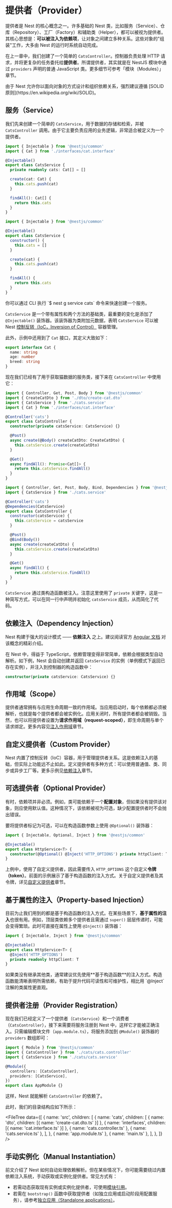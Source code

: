 
# 提供者（Provider）

提供者是 Nest 的核心概念之一。许多基础的 Nest 类，比如服务（Service）、仓库（Repository）、工厂（Factory）和辅助类（Helper），都可以被视为提供者。其核心思想是：**可以被注入为依赖项**，让对象之间建立多种关系。这些对象的"组装"工作，大多由 Nest 的运行时系统自动完成。

<DocImage src={providerImage} alt="Provider 结构图" />

在上一章中，我们创建了一个简单的 `CatsController`。控制器负责处理 HTTP 请求，并将更复杂的任务委托给**提供者**。所谓提供者，其实就是在 NestJS 模块中通过 `providers` 声明的普通 JavaScript 类。更多细节可参考「模块（Modules）」章节。

<CalloutInfo>
  由于 Nest 允许你以面向对象的方式设计和组织依赖关系，强烈建议遵循 [SOLID
  原则](https://en.wikipedia.org/wiki/SOLID)。
</CalloutInfo>

## 服务（Service）

我们先来创建一个简单的 `CatsService`，用于数据的存储和检索，并被 `CatsController` 调用。由于它主要负责应用的业务逻辑，非常适合被定义为一个提供者。

```ts filename='cats.service.ts'
import { Injectable } from '@nestjs/common'
import { Cat } from './interfaces/cat.interface'

@Injectable()
export class CatsService {
  private readonly cats: Cat[] = []

  create(cat: Cat) {
    this.cats.push(cat)
  }

  findAll(): Cat[] {
    return this.cats
  }
}
```

```js hideInDoc filename='cats.service.js'
import { Injectable } from '@nestjs/common'

@Injectable()
export class CatsService {
  constructor() {
    this.cats = []
  }

  create(cat) {
    this.cats.push(cat)
  }

  findAll() {
    return this.cats
  }
}
```

<CalloutInfo>
  <p>你可以通过 CLI 执行 `$ nest g service cats` 命令来快速创建一个服务。</p>
</CalloutInfo>

`CatsService` 是一个带有属性和两个方法的基础类，最重要的变化是添加了 `@Injectable()` 装饰器。该装饰器为类附加元数据，表明 `CatsService` 可以被 Nest [控制反转（IoC，Inversion of Control）](https://en.wikipedia.org/wiki/Inversion_of_control) 容器管理。

此外，示例中还用到了 `Cat` 接口，其定义大致如下：

```ts filename='interfaces/cat.interface.ts'
export interface Cat {
  name: string
  age: number
  breed: string
}
```

现在我们已经有了用于获取猫数据的服务类，接下来在 `CatsController` 中使用它：

```ts filename='cats.controller.ts'
import { Controller, Get, Post, Body } from '@nestjs/common'
import { CreateCatDto } from './dto/create-cat.dto'
import { CatsService } from './cats.service'
import { Cat } from './interfaces/cat.interface'

@Controller('cats')
export class CatsController {
  constructor(private catsService: CatsService) {}

  @Post()
  async create(@Body() createCatDto: CreateCatDto) {
    this.catsService.create(createCatDto)
  }

  @Get()
  async findAll(): Promise<Cat[]> {
    return this.catsService.findAll()
  }
}
```

```js hideInDoc filename='cats.controller.js'
import { Controller, Get, Post, Body, Bind, Dependencies } from '@nestjs/common'
import { CatsService } from './cats.service'

@Controller('cats')
@Dependencies(CatsService)
export class CatsController {
  constructor(catsService) {
    this.catsService = catsService
  }

  @Post()
  @Bind(Body())
  async create(createCatDto) {
    this.catsService.create(createCatDto)
  }

  @Get()
  async findAll() {
    return this.catsService.findAll()
  }
}
```

`CatsService` 通过类构造函数被注入。注意这里使用了 `private` 关键字，这是一种简写方式，可以在同一行中声明并初始化 `catsService` 成员，从而简化了代码。

## 依赖注入（Dependency Injection）

Nest 构建于强大的设计模式 —— **依赖注入** 之上。建议阅读官方 [Angular 文档](https://angular.dev/guide/di) 对该概念的精彩介绍。

在 Nest 中，得益于 TypeScript，依赖管理变得非常简单，依赖会根据类型自动解析。如下例，Nest 会自动创建并返回 `CatsService` 的实例（单例模式下返回已存在实例），并注入到控制器的构造函数中：

```ts
constructor(private catsService: CatsService) {}
```

## 作用域（Scope）

提供者通常拥有与应用生命周期一致的作用域。当应用启动时，每个依赖都必须被解析，也就是每个提供者都会被实例化。应用关闭时，所有提供者都会被销毁。当然，也可以将提供者设置为**请求作用域（request-scoped）**，即生命周期与单个请求绑定。更多内容见[注入作用域](/fundamentals/injection-scopes)章节。

## 自定义提供者（Custom Provider）

Nest 内置了控制反转（IoC）容器，用于管理提供者关系。这是依赖注入的基础，但实际上功能远不止如此。定义提供者有多种方式：可以使用普通值、类、同步或异步工厂等。更多示例见[依赖注入](/fundamentals/dependency-injection)章节。

## 可选提供者（Optional Provider）

有时，依赖项并非必须。例如，类可能依赖于一个**配置对象**，但如果没有提供该对象，则应使用默认值。这种情况下，该依赖被视为可选，缺少配置提供者时不会抛出错误。

要将提供者标记为可选，可以在构造函数参数上使用 `@Optional()` 装饰器：

```ts
import { Injectable, Optional, Inject } from '@nestjs/common'

@Injectable()
export class HttpService<T> {
  constructor(@Optional() @Inject('HTTP_OPTIONS') private httpClient: T) {}
}
```

上例中，使用了自定义提供者，因此需要传入 `HTTP_OPTIONS` 这个自定义**令牌（token）**。前面的示例展示了基于构造函数的注入方式。关于自定义提供者及其令牌，详见[自定义提供者](/fundamentals/custom-providers)章节。

## 基于属性的注入（Property-based Injection）

目前为止我们用到的都是基于构造函数的注入方式。在某些场景下，**基于属性的注入**也很有用。例如，顶层类依赖多个提供者且需通过 `super()` 层层传递时，可能会变得繁琐。此时可直接在属性上使用 `@Inject()` 装饰器：

```ts
import { Injectable, Inject } from '@nestjs/common'

@Injectable()
export class HttpService<T> {
  @Inject('HTTP_OPTIONS')
  private readonly httpClient: T
}
```

<CalloutInfo type="warning">
  如果类没有继承其他类，通常建议优先使用**基于构造函数**的注入方式。构造函数能清晰表明所需依赖，有助于提升代码可读性和可维护性，相比用
  `@Inject` 注解的类属性更直观。
</CalloutInfo>

## 提供者注册（Provider Registration）

现在我们已经定义了一个提供者（`CatsService`）和一个消费者（`CatsController`），接下来需要将服务注册到 Nest 中，这样它才能被正确注入。只需编辑模块文件（`app.module.ts`），将服务添加到 `@Module()` 装饰器的 `providers` 数组即可：

```ts filename='app.module.ts'
import { Module } from '@nestjs/common'
import { CatsController } from './cats/cats.controller'
import { CatsService } from './cats/cats.service'

@Module({
  controllers: [CatsController],
  providers: [CatsService],
})
export class AppModule {}
```

这样，Nest 就能解析 `CatsController` 的依赖了。

此时，我们的目录结构应如下所示：

<FileTree
  data={[
    {
      name: 'src',
      children: [
        {
          name: 'cats',
          children: [
            { name: 'dto', children: [{ name: 'create-cat.dto.ts' }] },
            { name: 'interfaces', children: [{ name: 'cat.interface.ts' }] },
            { name: 'cats.controller.ts' },
            { name: 'cats.service.ts' },
          ],
        },
        { name: 'app.module.ts' },
        { name: 'main.ts' },
      ],
    },
  ]}
/>

## 手动实例化（Manual Instantiation）

前文介绍了 Nest 如何自动处理依赖解析。但在某些情况下，你可能需要绕过内置依赖注入系统，手动获取或实例化提供者。常见方式有：

- 若需动态获取现有实例或实例化提供者，可使用[模块引用](/fundamentals/module-ref)。
- 若需在 `bootstrap()` 函数中获取提供者（如独立应用或启动阶段用配置服务），请参考[独立应用（Standalone applications）](/standalone-applications)。
